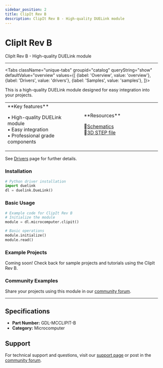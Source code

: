 ```yaml
---
sidebar_position: 2
title: ClipIt Rev B
description: ClipIt Rev B - High-quality DUELink module
---
```



# ClipIt Rev B

<ProductImageSelector 
  partNumber="mcclipit-b"
  productName="ClipIt Rev B"
/>

ClipIt Rev B - High-quality DUELink module

---

<Tabs className="unique-tabs" groupid="catalog" queryString="show" defaultValue="overview"
  values={[
    {label: 'Overview', value: 'overview'},
    {label: 'Drivers', value: 'drivers'},
    {label: 'Samples', value: 'samples'},
  ]}>

<TabItem value="overview">

This is a high-quality DUELink module designed for easy integration into your projects.

<table><td width='50%'>
**Key features**

• High-quality DUELink module<br/>
• Easy integration<br/>
• Professional grade components<br/>

</td><td width='50%'>
**Resources**
 
📄[Schematics](/sch/mcclipit-b.pdf)<br/>
🔩[3D STEP file](/3d/mcclipit-b.step)<br/>

</td></table>

</TabItem>

<TabItem value="drivers">

See [Drivers](../../engine/drivers) page for further details.

### Installation

```python
# Python driver installation
import duelink
dl = duelink.DueLink()
```

### Basic Usage

```python
# Example code for ClipIt Rev B
# Initialize the module
module = dl.microcomputer.clipit()

# Basic operations
module.initialize()
module.read()
```

</TabItem>

<TabItem value="samples">

### Example Projects

Coming soon! Check back for sample projects and tutorials using the ClipIt Rev B.

### Community Examples

Share your projects using this module in our [community forum](https://forums.ghielectronics.com).

</TabItem>

</Tabs>

---

## Specifications

- **Part Number:** GDL-MCCLIPIT-B
- **Category:** Microcomputer

## Support

For technical support and questions, visit our [support page](../../support) or post in the [community forum](https://forums.ghielectronics.com).
